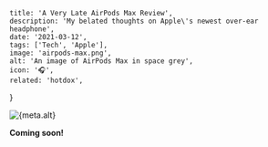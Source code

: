
    title: 'A Very Late AirPods Max Review',
    description: 'My belated thoughts on Apple\'s newest over-ear headphone',
    date: '2021-03-12',
    tags: ['Tech', 'Apple'],
    image: 'airpods-max.png',
    alt: 'An image of AirPods Max in space grey',
    icon: '🎧',
    related: 'hotdox',
}


<Image
    width={1024}
    height={1024}
    src={banner}
    alt={meta.alt}
    placeholder="blur"
    priority
/>

**Coming soon!**
